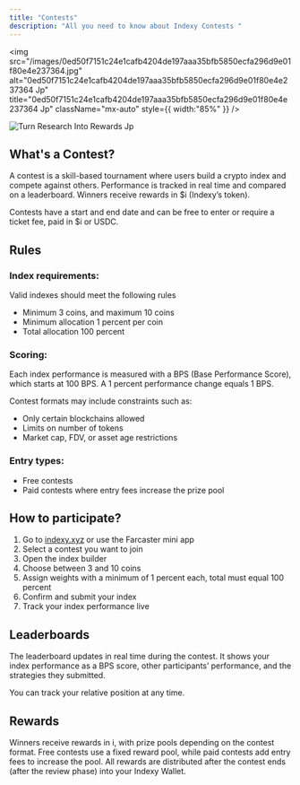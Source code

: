 ```yaml
---
title: "Contests"
description: "All you need to know about Indexy Contests "
---
```


<img
  src="/images/0ed50f7151c24e1cafb4204de197aaa35bfb5850ecfa296d9e01f80e4e237364.jpg"
  alt="0ed50f7151c24e1cafb4204de197aaa35bfb5850ecfa296d9e01f80e4e237364 Jp"
  title="0ed50f7151c24e1cafb4204de197aaa35bfb5850ecfa296d9e01f80e4e237364 Jp"
  className="mx-auto"
  style={{ width:"85%" }}
/>

![Turn Research Into Rewards Jp](/turnResearchIntoRewards.jpg)

## What's a Contest?

A contest is a skill-based tournament where users build a crypto index and compete against others. Performance is tracked in real time and compared on a leaderboard. Winners receive rewards in \$i (Indexy’s token).

Contests have a start and end date and can be free to enter or require a ticket fee, paid in \$i or USDC.

## Rules

### Index requirements:

Valid indexes should meet the following rules

- Minimum 3 coins, and maximum 10 coins
- Minimum allocation 1 percent per coin
- Total allocation 100 percent

### Scoring:

Each index performance is measured with a BPS (Base Performance Score), which starts at 100 BPS. A 1 percent performance change equals 1 BPS.

Contest formats may include constraints such as:

- Only certain blockchains allowed
- Limits on number of tokens
- Market cap, FDV, or asset age restrictions

### Entry types:

- Free contests
- Paid contests where entry fees increase the prize pool

## How to participate?

1. Go to [indexy.xyz](http://indexy.xyz) or use the Farcaster mini app
2. Select a contest you want to join
3. Open the index builder
4. Choose between 3 and 10 coins
5. Assign weights with a minimum of 1 percent each, total must equal 100 percent
6. Confirm and submit your index
7. Track your index performance live

## Leaderboards

The leaderboard updates in real time during the contest. It shows your index performance as a BPS score, other participants’ performance, and the strategies they submitted.

You can track your relative position at any time.

## Rewards

Winners receive rewards in i, with prize pools depending on the contest format. Free contests use a fixed reward pool, while paid contests add entry fees to increase the pool. All rewards are distributed after the contest ends (after the review phase) into your Indexy Wallet.